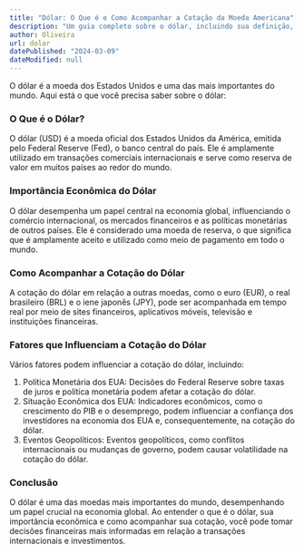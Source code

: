 ```yaml
---
title: "Dólar: O Que é e Como Acompanhar a Cotação da Moeda Americana"
description: "Um guia completo sobre o dólar, incluindo sua definição, importância econômica e como acompanhar a cotação da moeda americana."
author: Oliveira
url: dolar
datePublished: "2024-03-09"
dateModified: null
---
```


O dólar é a moeda dos Estados Unidos e uma das mais importantes do mundo. Aqui está o que você precisa saber sobre o dólar:

### O Que é o Dólar?

O dólar (USD) é a moeda oficial dos Estados Unidos da América, emitida pelo Federal Reserve (Fed), o banco central do país. Ele é amplamente utilizado em transações comerciais internacionais e serve como reserva de valor em muitos países ao redor do mundo.

### Importância Econômica do Dólar

O dólar desempenha um papel central na economia global, influenciando o comércio internacional, os mercados financeiros e as políticas monetárias de outros países. Ele é considerado uma moeda de reserva, o que significa que é amplamente aceito e utilizado como meio de pagamento em todo o mundo.

### Como Acompanhar a Cotação do Dólar

A cotação do dólar em relação a outras moedas, como o euro (EUR), o real brasileiro (BRL) e o iene japonês (JPY), pode ser acompanhada em tempo real por meio de sites financeiros, aplicativos móveis, televisão e instituições financeiras.

### Fatores que Influenciam a Cotação do Dólar

Vários fatores podem influenciar a cotação do dólar, incluindo:

1. Política Monetária dos EUA: Decisões do Federal Reserve sobre taxas de juros e política monetária podem afetar a cotação do dólar.
2. Situação Econômica dos EUA: Indicadores econômicos, como o crescimento do PIB e o desemprego, podem influenciar a confiança dos investidores na economia dos EUA e, consequentemente, na cotação do dólar.
3. Eventos Geopolíticos: Eventos geopolíticos, como conflitos internacionais ou mudanças de governo, podem causar volatilidade na cotação do dólar.

### Conclusão

O dólar é uma das moedas mais importantes do mundo, desempenhando um papel crucial na economia global. Ao entender o que é o dólar, sua importância econômica e como acompanhar sua cotação, você pode tomar decisões financeiras mais informadas em relação a transações internacionais e investimentos.
